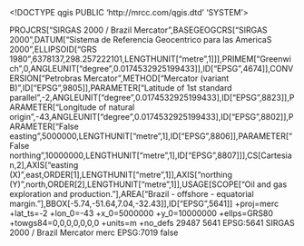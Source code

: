 <!DOCTYPE qgis PUBLIC 'http://mrcc.com/qgis.dtd' 'SYSTEM'>
<qgis version="3.34.15-Prizren">
  <identifier></identifier>
  <parentidentifier></parentidentifier>
  <language></language>
  <type></type>
  <title></title>
  <abstract></abstract>
  <links/>
  <dates/>
  <fees></fees>
  <encoding></encoding>
  <crs>
    <spatialrefsys nativeFormat="Wkt">
      <wkt>PROJCRS["SIRGAS 2000 / Brazil Mercator",BASEGEOGCRS["SIRGAS 2000",DATUM["Sistema de Referencia Geocentrico para las AmericaS 2000",ELLIPSOID["GRS 1980",6378137,298.257222101,LENGTHUNIT["metre",1]]],PRIMEM["Greenwich",0,ANGLEUNIT["degree",0.0174532925199433]],ID["EPSG",4674]],CONVERSION["Petrobras Mercator",METHOD["Mercator (variant B)",ID["EPSG",9805]],PARAMETER["Latitude of 1st standard parallel",-2,ANGLEUNIT["degree",0.0174532925199433],ID["EPSG",8823]],PARAMETER["Longitude of natural origin",-43,ANGLEUNIT["degree",0.0174532925199433],ID["EPSG",8802]],PARAMETER["False easting",5000000,LENGTHUNIT["metre",1],ID["EPSG",8806]],PARAMETER["False northing",10000000,LENGTHUNIT["metre",1],ID["EPSG",8807]]],CS[Cartesian,2],AXIS["easting (X)",east,ORDER[1],LENGTHUNIT["metre",1]],AXIS["northing (Y)",north,ORDER[2],LENGTHUNIT["metre",1]],USAGE[SCOPE["Oil and gas exploration and production."],AREA["Brazil - offshore - equatorial margin."],BBOX[-5.74,-51.64,7.04,-32.43]],ID["EPSG",5641]]</wkt>
      <proj4>+proj=merc +lat_ts=-2 +lon_0=-43 +x_0=5000000 +y_0=10000000 +ellps=GRS80 +towgs84=0,0,0,0,0,0,0 +units=m +no_defs</proj4>
      <srsid>29487</srsid>
      <srid>5641</srid>
      <authid>EPSG:5641</authid>
      <description>SIRGAS 2000 / Brazil Mercator</description>
      <projectionacronym>merc</projectionacronym>
      <ellipsoidacronym>EPSG:7019</ellipsoidacronym>
      <geographicflag>false</geographicflag>
    </spatialrefsys>
  </crs>
  <extent/>
</qgis>
